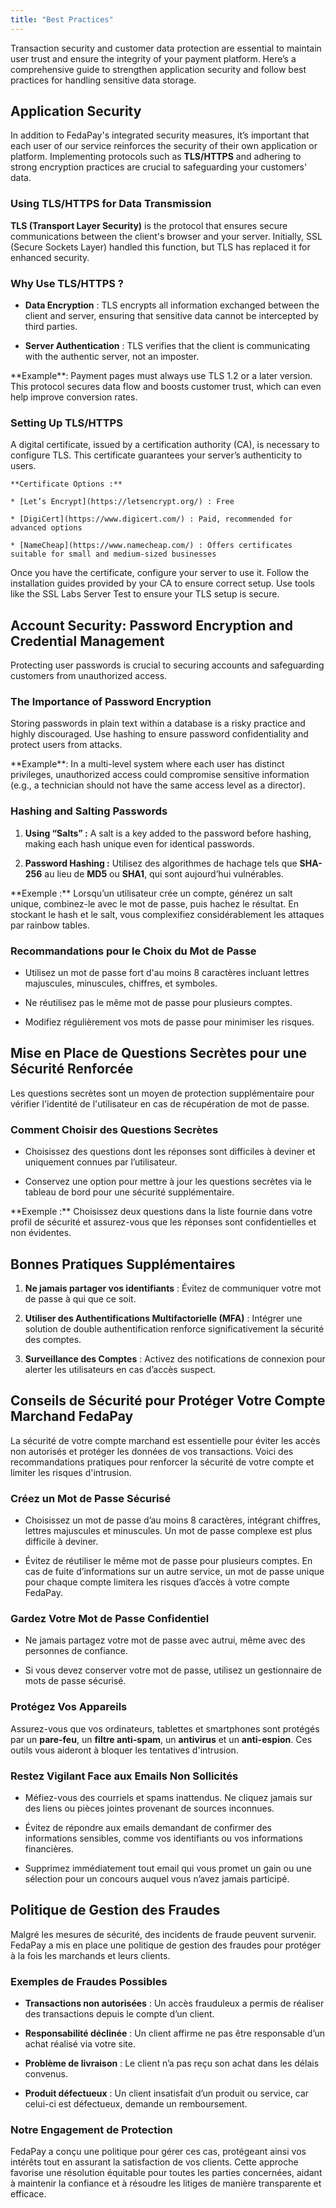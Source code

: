 ```yaml
---
title: "Best Practices"
---
```


Transaction security and customer data protection are essential to maintain user trust and ensure the integrity of your payment platform. Here’s a comprehensive guide to strengthen application security and follow best practices for handling sensitive data storage.

## Application Security

In addition to FedaPay's integrated security measures, it’s important that each user of our service reinforces the security of their own application or platform. Implementing protocols such as **TLS/HTTPS** and adhering to strong encryption practices are crucial to safeguarding your customers' data.

### Using TLS/HTTPS for Data Transmission

**TLS (Transport Layer Security)** is the protocol that ensures secure communications between the client's browser and your server. Initially, SSL (Secure Sockets Layer) handled this function, but TLS has replaced it for enhanced security.

### Why Use TLS/HTTPS ?

* **Data Encryption** : TLS encrypts all information exchanged between the client and server, ensuring that sensitive data cannot be intercepted by third parties.

* **Server Authentication** : TLS verifies that the client is communicating with the authentic server, not an imposter.

<Note>
  **Example**: Payment pages must always use TLS 1.2 or a later version. This protocol secures data flow and boosts customer trust, which can even help improve conversion rates.
</Note>

### Setting Up TLS/HTTPS

<Steps>
  <Step title="Obtain a Digital Certificate">
    A digital certificate, issued by a certification authority (CA), is necessary to configure TLS. This certificate guarantees your server’s authenticity to users.

    **Certificate Options :**

    * [Let’s Encrypt](https://letsencrypt.org/) : Free

    * [DigiCert](https://www.digicert.com/) : Paid, recommended for advanced options

    * [NameCheap](https://www.namecheap.com/) : Offers certificates suitable for small and medium-sized businesses
  </Step>

  <Step title="Installation and Configuration">
    Once you have the certificate, configure your server to use it. Follow the installation guides provided by your CA to ensure correct setup.
  </Step>

  <Step title="Configuration Verification">
    Use tools like the SSL Labs Server Test to ensure your TLS setup is secure.
  </Step>
</Steps>

## Account Security: Password Encryption and Credential Management

Protecting user passwords is crucial to securing accounts and safeguarding customers from unauthorized access.

### The Importance of Password Encryption

Storing passwords in plain text within a database is a risky practice and highly discouraged. Use hashing to ensure password confidentiality and protect users from attacks.

<Note>
  **Example**: In a multi-level system where each user has distinct privileges, unauthorized access could compromise sensitive information (e.g., a technician should not have the same access level as a director).
</Note>

### Hashing and Salting Passwords

1. **Using “Salts” :** A salt is a key added to the password before hashing, making each hash unique even for identical passwords.

2. **Password Hashing :** Utilisez des algorithmes de hachage tels que **SHA-256** au lieu de **MD5** ou **SHA1**, qui sont aujourd’hui vulnérables.

<Note>
  **Exemple :** Lorsqu’un utilisateur crée un compte, générez un salt unique, combinez-le avec le mot de passe, puis hachez le résultat. En stockant le hash et le salt, vous complexifiez considérablement les attaques par rainbow tables.
</Note>

### Recommandations pour le Choix du Mot de Passe

* Utilisez un mot de passe fort d'au moins 8 caractères incluant lettres majuscules, minuscules, chiffres, et symboles.

* Ne réutilisez pas le même mot de passe pour plusieurs comptes.

* Modifiez régulièrement vos mots de passe pour minimiser les risques.

## Mise en Place de Questions Secrètes pour une Sécurité Renforcée

Les questions secrètes sont un moyen de protection supplémentaire pour vérifier l'identité de l'utilisateur en cas de récupération de mot de passe.

### Comment Choisir des Questions Secrètes

* Choisissez des questions dont les réponses sont difficiles à deviner et uniquement connues par l’utilisateur.

* Conservez une option pour mettre à jour les questions secrètes via le tableau de bord pour une sécurité supplémentaire.

<Note>
  **Exemple :** Choisissez deux questions dans la liste fournie dans votre profil de sécurité et assurez-vous que les réponses sont confidentielles et non évidentes.
</Note>

## Bonnes Pratiques Supplémentaires

1. **Ne jamais partager vos identifiants** : Évitez de communiquer votre mot de passe à qui que ce soit.

2. **Utiliser des Authentifications Multifactorielle (MFA)** : Intégrer une solution de double authentification renforce significativement la sécurité des comptes.

3. **Surveillance des Comptes** : Activez des notifications de connexion pour alerter les utilisateurs en cas d’accès suspect.

## Conseils de Sécurité pour Protéger Votre Compte Marchand FedaPay

La sécurité de votre compte marchand est essentielle pour éviter les accès non autorisés et protéger les données de vos transactions. Voici des recommandations pratiques pour renforcer la sécurité de votre compte et limiter les risques d'intrusion.

### Créez un Mot de Passe Sécurisé

* Choisissez un mot de passe d’au moins 8 caractères, intégrant chiffres, lettres majuscules et minuscules. Un mot de passe complexe est plus difficile à deviner.

* Évitez de réutiliser le même mot de passe pour plusieurs comptes. En cas de fuite d’informations sur un autre service, un mot de passe unique pour chaque compte limitera les risques d’accès à votre compte FedaPay.

### Gardez Votre Mot de Passe Confidentiel

* Ne jamais partagez votre mot de passe avec autrui, même avec des personnes de confiance.

* Si vous devez conserver votre mot de passe, utilisez un gestionnaire de mots de passe sécurisé.

### Protégez Vos Appareils

Assurez-vous que vos ordinateurs, tablettes et smartphones sont protégés par un **pare-feu**, un **filtre anti-spam**, un **antivirus** et un **anti-espion**. Ces outils vous aideront à bloquer les tentatives d'intrusion.

### Restez Vigilant Face aux Emails Non Sollicités

* Méfiez-vous des courriels et spams inattendus. Ne cliquez jamais sur des liens ou pièces jointes provenant de sources inconnues.

* Évitez de répondre aux emails demandant de confirmer des informations sensibles, comme vos identifiants ou vos informations financières.

* Supprimez immédiatement tout email qui vous promet un gain ou une sélection pour un concours auquel vous n’avez jamais participé.

## Politique de Gestion des Fraudes

Malgré les mesures de sécurité, des incidents de fraude peuvent survenir. FedaPay a mis en place une politique de gestion des fraudes pour protéger à la fois les marchands et leurs clients.

### Exemples de Fraudes Possibles

* **Transactions non autorisées** : Un accès frauduleux a permis de réaliser des transactions depuis le compte d’un client.

* **Responsabilité déclinée** : Un client affirme ne pas être responsable d’un achat réalisé via votre site.

* **Problème de livraison** : Le client n’a pas reçu son achat dans les délais convenus.

* **Produit défectueux** : Un client insatisfait d’un produit ou service, car celui-ci est défectueux, demande un remboursement.

### Notre Engagement de Protection

FedaPay a conçu une politique pour gérer ces cas, protégeant ainsi vos intérêts tout en assurant la satisfaction de vos clients. Cette approche favorise une résolution équitable pour toutes les parties concernées, aidant à maintenir la confiance et à résoudre les litiges de manière transparente et efficace.